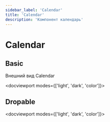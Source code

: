 ```yaml
---
sidebar_label: 'Calendar'
title: 'Calendar'
description: 'Компонент календарь'
---
```





<headermeta
  title='Calendar'
  description='Компонент календарь'
  copywriter='@astakhov'
  copywriterLink='https://mm.pcbltools.ru/slack-export/messages/@astakhov'
  designer='@eustinov'
  designerLink='https://mm.pcbltools.ru/slack-export/messages/@eustinov'
  developer='@kaarturov'
  developerLink='https://mm.pcbltools.ru/slack-export/messages/@kaarturov'
  versions={[pkg.version]}
  actualVersion={pkg.version}
  status='Work in progress'
  info='Information'
  bitbucketLink='https://bitbucket.pcbltools.ru/bitbucket/projects/XYZ/repos/kit/browse/packages/xyz/Badge'
  figmaLink='https://figma.com'
  jiraLink='https://jira.pcbltools.ru/jira/browse/XYZ-404'
/>

# Calendar

<versionselector versionPages={[]}>
<crutch />

## Basic

<textcolumns>
  <span>
    <p>Внешний вид Calendar</p>
  </span>

</textcolumns>

<docviewport modes={['light', 'dark', 'color']}>
  <examples>
    <example exampleCodeJSX={calendarWrappedCode}>
      <card title='Календарь'>
        <CalendarWrapped />
      </card>
    </example>
  </examples>
</docviewport>

<divider />

## Dropable

<docviewport modes={['light', 'dark', 'color']}>
  <examples>
    <example exampleCodeJSX={dropableCalendarWrappedCode}>
      <card title='Dropable'>
        <DropableCalendarWrapped />
      </card>
    </example>
  </examples>
</docviewport>

</versionselector>
